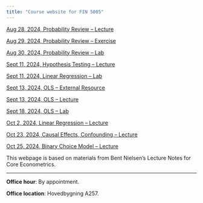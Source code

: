 ```yaml
---
title: "Course website for FIN 5005"
---
```


[Aug 28, 2024, Probability Review -- Lecture](01_Aug-28_Probability-Review.html) 

[Aug 29, 2024, Probability Review -- Exercise](02_ex1.html) 

[Aug 30, 2024, Probability Review -- Lab](03_applications.html) 

[Sept 11, 2024, Hypothesis Testing -- Lecture](04_Sept_11_lecture.html) 

[Sept 11, 2024, Linear Regression -- Lab](05_Sept_11_OLS-lab.html)

[Sept 13, 2024, OLS -- External Resource](images/matrix_OLS_NYU_notes.pdf)

[Sept 13, 2024, OLS -- Lecture](06_Sept_13_OLS.html)

[Sept 18, 2024, OLS -- Lab](07_Sept_18_lab.html)

[Oct 2, 2024, Linear Regression -- Lecture](08_Oct_02_lecture.html)

[Oct 23, 2024, Causal Effects, Confounding -- Lecture](09_Oct_23_Causal-Effects.html)

[Oct 25, 2024, Binary Choice Model -- Lecture](10_Oct_25_LDV.html)

This webpage is based on materials from Bent Nielsen’s Lecture Notes for Core Econometrics. 

<hr>

**Office hour**: By appointment.

**Office location**: Hovedbygning A257.